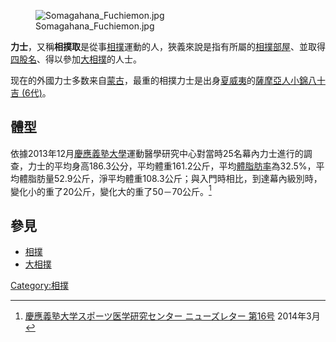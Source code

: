 {{多個問題|
{{request translation}}
{{original research|time=2019-03-11T12:21:40+00:00}}
}}
{{Otheruses|力士 (消歧義)|subject=日本相撲選手|other=此名稱的其他用法}}
{{Japanese|japanese=力士|kana=りきし|romaji=Rikishi}}

[[File:Somagahana_Fuchiemon.jpg|right]]

'''力士'''，又稱'''相撲取'''是從事[[相撲|相撲]]運動的人，狹義來說是指有所屬的[[相撲部屋|相撲部屋]]、並取得[[四股名|四股名]]、得以參加[[大相撲|大相撲]]的人士。

现在的外國力士多数来自[[蒙古国|蒙古]]，最重的相撲力士是出身[[夏威夷|夏威夷]]的[[薩摩亞人|薩摩亞人]][[小錦八十吉_(6代)|小錦八十吉 (6代)]]。

== 體型 ==
依據2013年12月[[慶應義塾大學|慶應義塾大學]]運動醫學研究中心對當時25名幕內力士進行的調查，力士的平均身高186.3公分，平均體重161.2公斤，平均[[體脂肪率|體脂肪率]]為32.5%，平均體脂肪量52.9公斤，淨平均體重108.3公斤；與入門時相比，到達幕內級別時，變化小的重了20公斤，變化大的重了50－70公斤。<ref>[http://sports.hc.keio.ac.jp/_userdata/Newsletter16.pdf 慶應義塾大学スポーツ医学研究センター ニューズレター 第16号] {{Wayback|url=http://sports.hc.keio.ac.jp/_userdata/Newsletter16.pdf |date=20150505194956 }} 2014年3月</ref>

==參見==
*[[相撲|相撲]]
*[[大相撲|大相撲]]

{{sport-stub}}
[[Category:相撲|Category:相撲]]